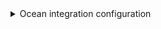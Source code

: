 <details>

<summary> Ocean integration configuration </summary>

```yaml showLineNumbers
deleteDependentEntities: true
createMissingRelatedEntities: true
enableMergeEntity: true
resources:
  - kind: project-with-members
    selector:
      query: 'true'
      includeBotMembers: 'true'
      includeInheritedMembers: 'true'
    port:
      itemsToParse: .__members
      entity:
        mappings:
          identifier: .item.username
          title: .item.name
          blueprint: '"gitlabMember"'
          properties:
            link: .item.web_url
            state: .item.state
            email: .item.email
            locked: .item.locked
  - kind: project-with-members
    selector:
      query: 'true'
      includeInheritedMembers: 'false'
      includeBotMembers: 'true'
    port:
      entity:
        mappings:
          identifier: .path_with_namespace | gsub(" "; "")
          title: .name
          blueprint: '"service"'
          properties:
            url: .web_url
            readme: file://README.md
            description: .description
            language: .__languages | to_entries | max_by(.value) | .key
            namespace: .namespace.name
            fullPath: .namespace.full_path
            defaultBranch: .default_branch
          relations:
            gitlabMembers: .__members | map(.username)
```
</details>